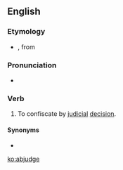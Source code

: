 ==English==

===Etymology===
* {{prefix|ab|judge|lang=en}}, from {{etyl|la|en}} {{m|la|abjudicare}}

===Pronunciation===
* {{a|US}} {{IPA|/ˈæbˌd͡ʒəd͡ʒ/|/æbˈd͡ʒʌd͡ʒ/|lang=en}}

===Verb===
{{en-verb|abjudg}}

# {{lb|en|transitive|legal}} To confiscate by [[judicial]] [[decision]].

====Synonyms====
* {{l|en|abjudicate}}

[[ko:abjudge]]
